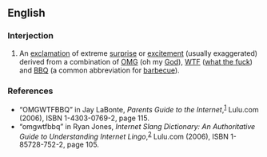 {{rfv}}
==English==

===Interjection===
#{{Internet slang}} An [[exclamation]] of extreme [[surprise]] or [[excitement]] (usually exaggerated) derived from a combination of [[OMG]] (oh my [[God]]), [[WTF]] ([[what the fuck]]) and [[BBQ]] (a common abbreviation for [[barbecue]]).

===References===
* “OMGWTFBBQ” in Jay LaBonte, ''Parents <!-- [sic] no apostrophe --> Guide to the Internet'',<sup>[http://books.google.com/books?id=C_AF0rzXS9AC]</sup> Lulu.com (2006), ISBN 1-4303-0769-2, page 115.
* “omgwtfbbq” in Ryan Jones, ''Internet Slang Dictionary: An Authoritative Guide to Understanding Internet Lingo'',<sup>[http://books.google.com/books?id=1JmTUI-rrK4C]</sup> Lulu.com (2006), ISBN 1-85728-752-2, page 105.